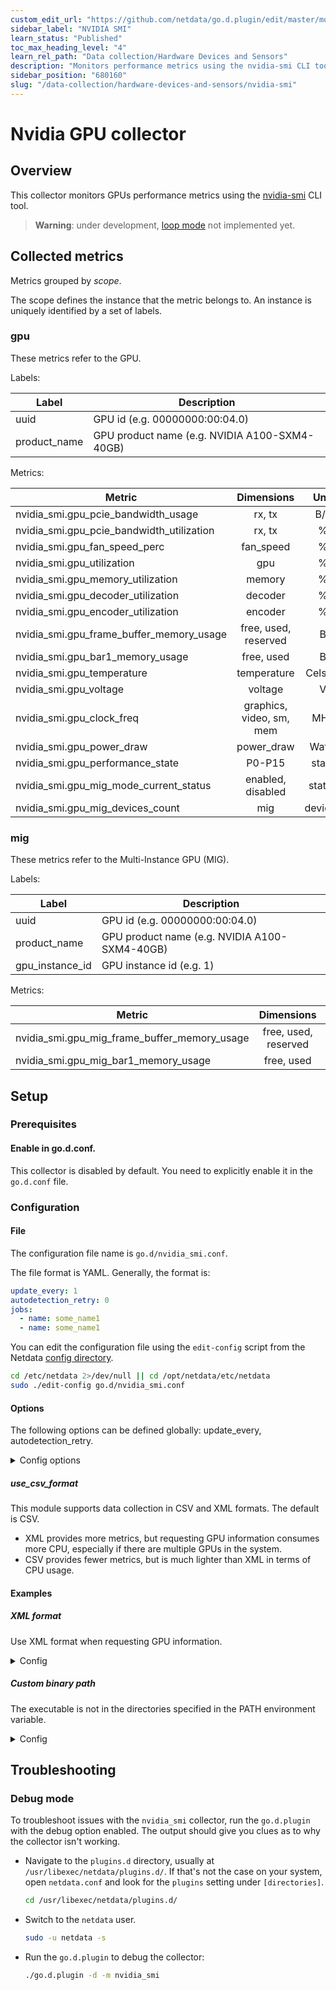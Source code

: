 ```yaml
---
custom_edit_url: "https://github.com/netdata/go.d.plugin/edit/master/modules/nvidia_smi/README.md"
sidebar_label: "NVIDIA SMI"
learn_status: "Published"
toc_max_heading_level: "4"
learn_rel_path: "Data collection/Hardware Devices and Sensors"
description: "Monitors performance metrics using the nvidia-smi CLI tool."
sidebar_position: "680160"
slug: "/data-collection/hardware-devices-and-sensors/nvidia-smi"
---
```

# Nvidia GPU collector

## Overview

This collector monitors GPUs performance metrics using
the [nvidia-smi](https://developer.nvidia.com/nvidia-system-management-interface) CLI tool.

> **Warning**: under development, [loop mode](https://github.com/netdata/netdata/issues/14522) not implemented yet.

## Collected metrics

Metrics grouped by *scope*.

The scope defines the instance that the metric belongs to. An instance is uniquely identified by a set of labels.

### gpu

These metrics refer to the GPU.

Labels:

| Label        | Description                                   |
|--------------|-----------------------------------------------|
| uuid         | GPU id (e.g. 00000000:00:04.0)                |
| product_name | GPU product name (e.g. NVIDIA A100-SXM4-40GB) |

Metrics:

| Metric                                    |        Dimensions        |  Unit   | XML/CSV |
|-------------------------------------------|:------------------------:|:-------:|:-------:|
| nvidia_smi.gpu_pcie_bandwidth_usage       |          rx, tx          |   B/s   |   + -   |
| nvidia_smi.gpu_pcie_bandwidth_utilization |          rx, tx          |    %    |   + -   |
| nvidia_smi.gpu_fan_speed_perc             |        fan_speed         |    %    |   + +   |
| nvidia_smi.gpu_utilization                |           gpu            |    %    |   + +   |
| nvidia_smi.gpu_memory_utilization         |          memory          |    %    |   + +   |
| nvidia_smi.gpu_decoder_utilization        |         decoder          |    %    |   + -   |
| nvidia_smi.gpu_encoder_utilization        |         encoder          |    %    |   + -   |
| nvidia_smi.gpu_frame_buffer_memory_usage  |   free, used, reserved   |    B    |   + +   |
| nvidia_smi.gpu_bar1_memory_usage          |        free, used        |    B    |   + -   |
| nvidia_smi.gpu_temperature                |       temperature        | Celsius |   + +   |
| nvidia_smi.gpu_voltage                    |         voltage          |    V    |   + -   |
| nvidia_smi.gpu_clock_freq                 | graphics, video, sm, mem |   MHz   |   + +   |
| nvidia_smi.gpu_power_draw                 |        power_draw        |  Watts  |   + +   |
| nvidia_smi.gpu_performance_state          |          P0-P15          |  state  |   + +   |
| nvidia_smi.gpu_mig_mode_current_status    |    enabled, disabled     | status  |   + -   |
| nvidia_smi.gpu_mig_devices_count          |           mig            | devices |   + -   |

### mig

These metrics refer to the Multi-Instance GPU (MIG).

Labels:

| Label           | Description                                   |
|-----------------|-----------------------------------------------|
| uuid            | GPU id (e.g. 00000000:00:04.0)                |
| product_name    | GPU product name (e.g. NVIDIA A100-SXM4-40GB) |
| gpu_instance_id | GPU instance id (e.g. 1)                      |

Metrics:

| Metric                                       |      Dimensions      | Unit | XML/CSV |
|----------------------------------------------|:--------------------:|:----:|:-------:|
| nvidia_smi.gpu_mig_frame_buffer_memory_usage | free, used, reserved |  B   |   + -   |
| nvidia_smi.gpu_mig_bar1_memory_usage         |      free, used      |  B   |   + -   |

## Setup

### Prerequisites

#### Enable in go.d.conf.

This collector is disabled by default. You need to explicitly enable it in the `go.d.conf` file.

### Configuration

#### File

The configuration file name is `go.d/nvidia_smi.conf`.

The file format is YAML. Generally, the format is:

```yaml
update_every: 1
autodetection_retry: 0
jobs:
  - name: some_name1
  - name: some_name1
```

You can edit the configuration file using the `edit-config` script from the
Netdata [config directory](/docs/configuring/configuration#the-netdata-config-directory).

```bash
cd /etc/netdata 2>/dev/null || cd /opt/netdata/etc/netdata
sudo ./edit-config go.d/nvidia_smi.conf
```

#### Options

The following options can be defined globally: update_every, autodetection_retry.

<details>
<summary>Config options</summary>

|        Name         | Description                                                                                                                                            |  Default   | Required |
|:-------------------:|--------------------------------------------------------------------------------------------------------------------------------------------------------|:----------:|:--------:|
|    update_every     | Data collection frequency.                                                                                                                             |     10     |          |
| autodetection_retry | Re-check interval in seconds. Zero means not to schedule re-check.                                                                                     |     0      |          |
|     binary_path     | Path to nvidia_smi binary. The default is "nvidia_smi" and the executable is looked for in the directories specified in the PATH environment variable. | nvidia_smi |          |
|       timeout       | nvidia_smi binary execution timeout.                                                                                                                   |     2      |          |
|   use_csv_format    | Used format when requesting GPU information. XML is used if set to 'no'.                                                                               |    yes     |          |

</details>

##### use_csv_format

This module supports data collection in CSV and XML formats. The default is CSV.

- XML provides more metrics, but requesting GPU information consumes more CPU, especially if there are multiple GPUs
  in the system.
- CSV provides fewer metrics, but is much lighter than XML in terms of CPU usage.

#### Examples

##### XML format

Use XML format when requesting GPU information.
<details>
<summary>Config</summary>

```yaml
jobs:
  - name: nvidia_smi
    use_csv_format: no
```

</details>

##### Custom binary path

The executable is not in the directories specified in the PATH environment variable.
<details>
<summary>Config</summary>

```yaml
jobs:
  - name: nvidia_smi
    binary_path: /usr/local/sbin/nvidia_smi
```

</details>

## Troubleshooting

### Debug mode

To troubleshoot issues with the `nvidia_smi` collector, run the `go.d.plugin` with the debug option enabled. The output
should give you clues as to why the collector isn't working.

- Navigate to the `plugins.d` directory, usually at `/usr/libexec/netdata/plugins.d/`. If that's not the case on
  your system, open `netdata.conf` and look for the `plugins` setting under `[directories]`.

  ```bash
  cd /usr/libexec/netdata/plugins.d/
  ```

- Switch to the `netdata` user.

  ```bash
  sudo -u netdata -s
  ```

- Run the `go.d.plugin` to debug the collector:

  ```bash
  ./go.d.plugin -d -m nvidia_smi
  ```
